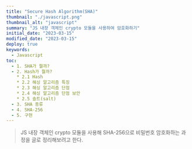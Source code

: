 ```yaml
---
title: "Secure Hash Algorithm(SHA)"
thumbnail: "./javascript.png"
thumbnail_alt: "javascript"
summary: "JS 내장 객체인 crypto 모듈을 사용하여 암호화하기"
initial_date: "2023-03-15"
modified_date: "2023-03-15"
deploy: true
keywords:
  - Javascript
toc:
  - 1. SHA가 뭘까?
  - 2. Hash가 뭘까?
    * 2.1 Hash
    * 2.2 해싱 알고리즘 특징
    * 2.3 해싱 알고리즘 단점
    * 2.4 해싱 알고리즘 단점 보안
    * 2.5 솔트(salt)
  - 3. SHA 종류
  - 4. SHA-256
  - 5. 구현
---
```




<Blockquote>
  JS 내장 객체인 crypto 모듈을 사용해 SHA-256으로 비밀번호 암호화하는 과정을 글로 정리해보려고 한다.
</Blockquote>

<Title id="1" title="1. SHA가 뭘까?" />

- 사람은 누구나 지문을 가지고 있고 각자의 지문은 서로 다르다. 같은 지문을 가질 사람의 확률은 약 6천만분의 1이라고 한다.
- 디지털 문서에도 사람과 같은 지문이 존재하는데 그 지문들 중 하나가 SHA-256 해시값이다.

- SHA는 Secure Hash Algorithm의 약자로 직역하면 안전한 해시 알고리즘이다.

  <Image src={sha2561} width="50%" />

- 그렇다면 해시(Hash)는 뭘까?

<Title id="2" title="2. 해시(Hash)가 뭘까?" />

<Subtitle id="2.1" title="2.1 해시(Hash)" />

- 어떤 알고리즘에 의해 원본 데이터를 매핑시켜 완전히 다른 암호화된 데이터로 변환시키는 것을 의미한다. 
  (그림 참고 https://st-lab.tistory.com/100)
- 이 변환을 해시라고 하고, 해시에 의해 암호화된 데이터를 다이제스트(digest)라고 한다.
- 예를 들어) 비밀번호 123456을 SHA-256을 통해 해시 값을 생성하면 8d969eef6ecad3c29a3a629280e686cf0c3f5d5a86aff3ca12020c923adc6c92 라는 해시값이 생성된다.
  

<Subtitle id="2.2" title="2.2 해싱 알고리즘 특징" />

- 단방향(One-Way)
  - 단방향 해시 함수는 다이제스트를 복호화, 즉 원본 데이터를 구할 수는 없다.
- 결정적(Deterministic)
  - 동일한 문자열을 해싱 알고리즘에 적용하면 동일한 결과값을 얻는다. => 해싱 알고리즘의 단점
- 빠른 연산(Fast Computation) => 해싱 알고리즘의 장단점
- 쇄도 효과(The Avalanche Effect)
- 충돌 저항성(Must withstand collisions)

<Subtitle id="2.3" title="2.3 해싱 알고리즘 단점" />

- 해싱 알고리즘의 특징 중 하나인 "동일한 문자열은 동일한 결과값을 갖는다" 라는 문장은 치명적인 단점을 가지고 있다.
- <Link link="https://crackstation.net/" target="_blank">CrackStation</Link> 이라는 사이트에 접속해 아까 생성된 해시값을 넣어보자.
- 해싱 알고리즘의 종류와 다이제스트 값을 바로 알아낼 수 있다.
- 이처럼 해싱 알고리즘을 통해 암호화 한다고 해도 동일한 결과값을 얻는다는 특징 때문에 문제가 발생한다.



- 또한, 해시 알고리즘의 다른 특징 중 하나인 "빠른 연산"이 단점이 될 수 있다.  
- 해시 알고리즘을 사용하면 다이제스트를 금방 얻을 수 있다. 바로 이 점을 이용해서 해커도 똑같이 빠르게 값을 얻을 수 있다. 
- 즉, 해커는 무작위의 데이터들을 계속 대입해보면서 얻은 다이제스트와 해킹할 대상의 다이제스트를 계속 비교를 해보는 방법이 존재한다. 
- 이를 부르트 포스 공격(Brute Force Attack)이라고 한다.


<Subtitle id="2.4" title="2.4 해싱 알고리즘 단점 보안" />

- 해싱 알고리즘의 단점을 보안하는 방법은 크게 두 가지가 있다.
- 첫 번째는 해싱 알고리즘을 여러 번 실행하는 키-스트레칭(key-stretching) 방법이고 두 번째는 솔트(salt)를 사용하는 방법이다.
- 키-스트레칭 기법을 예로 들면, 123456의 해시 값인 8d969eef6ecad3c29a3a629280e686cf0c3f5d5a86aff3ca12020c923adc6c92를 한번 더 SHA-256을 통해 해시 값을 재생성 하는 것이다.
- 결과 값은 49dc52e6bf2abe5ef6e2bb5b0f1ee2d765b922ae6cc8b95d39dc06c21c848f8c 이다.
- 이 결과값을 다시 CrackStation에서 확인해보면 Not Found가 뜬다.

- 설령 소스파일을 통해 몇 번 반복했는지 알아냈다 하더라도 최종 다이제스트를 얻기 위해 소모되는 시간이 커지므로 해커 입장에서는 곤란해 질 수 있다.


<Subtitle id="2.5" title="2.5 솔트(salt)" />

- 하지만, 위의 방법만으로는 완벽하게 보안을 장담할 수 없다. 극히 낮은 확률로 각 횟수별 다이제스트가 Rainbow table에 있을 확률이 있기 때문이다.
- 이를 방지하기 위해 나온 새로운 방법을 솔트(salt)라고 한다.
- 솔트란, 해시 알고리즘을 돌리기 전에 원문에 임의의 문자열을 덧붙이는 것을 말한다.

- 이렇게 하면 설령 다이제스트를 알아낸다 하더라도 비밀번호를 알아내기 더욱 어려워진다. 그리고 사용자마다 다른 솔트를 사용한다면 설령 같은 비밀번호더라도 다이제스트의 값은 다르다.
- 이는 결국 한 명의 패스워드가 유출되더라도 같은 비밀번호를 사용하는 다른 사용자는 비교적 안전하다는 의미기도 하다.

- 예를 들어, 사용자 1과 사용자 2는 test123 이라는 비밀번호를 사용한다고 가정해보자.
- 하지만 사용자1은 솔트 값이 abcdefghijk1234 이고, 사용자2는 kjihgfedcba4123 이다.
- 즉, 사용자1은 test123abcdefghijk1234, 사용자2는 test123kjihgfedcba4123이다. 따라서, 같은 비밀번호를 사용하더라도 다른 해시 값을 얻을 수 있다.
- 또한, 해커가 test123의 다이제스트를 알고 있다하더라고 솔트때문에 레인보우 테이블에 없을 가능성이 매우 높다.
- 물론, 솔트 문자열이 간단하거나 짧으면 의미 없어지기 때문에 적어도 32비트 이상의 문자열을 사용하여야 한다.


- 정리하자면, 솔트의 가장 큰 목적은 해당 솔트의 레인보우 테이블 새로 생성하여 만들기 위해서는 엄청나게 큰 데이터를 필요로 하기 때문에 자연스럽게 레인보우 테이블 생성을 방지하는 역할을 해주기도 한다.


<Title id="3" title="3. SHA 종류" />

- SHA는 미국 국가안보국(NSA)이 1993년에 처음으로 설계했고 이는 미국 국가 표준으로 지정되었다. 
- 최초의 함수는 SHA-0라고 불리고 2년 후 SHA-1이 발표됩니다. (참고로 SHA-1 이전에는 MD5가 많이 사용됨) 
- 그리고 이후에 SHA-224, SHA-256, SHA-384, SHA-512가 더 발표 되는데 이 네개를 통칭해 SHA-2라고 부르기도 합니다. 
- 그리고 2012년에 Keccak이라고 부르는 알고리즘이 SHA-3로 선정됩니다. SHA-3는 SHA-2와 해시 길이가 동일하지만 내부적으로는 완전히 다르다.

<Title id="4" title="4. SHA-256" />

- SHA-256은 256비트로 구성되어 64자리 문자열을 반환한다.
- 참고로, SHA-256 이전에 주로 사용했던 MD5는 32자리 문자열을 반환한다는 점과 비교했을 때 해시 값이 2배나 길다는 특징을 가진다.
- 단순히 산술적으로 계산했을 때 256비트는 2의 256 제곱만큼 경우의 수를 만들 수 있고 이는 개인용 컴퓨터로 무차별 대입(Brute-Forcing)을 수행해 해시 충돌 사례를 찾으려고 할 때 무수히 많은 시간이 소요될 정도로 큰 숫자이므로 충돌로부터 비교적 안전하다고 볼 수 있다.

<Title id="5" title="5. 구현" />

<Subtitle id="5.1" title="5.1 솔트(Salt) 생성" />

- 

<Source 
  lists={[
    ["MDN - toFixed()", "https://developer.mozilla.org/ko/docs/Web/JavaScript/Reference/Global_Objects/Number/toFixed"],
    ["MDN - Math.round()", "https://developer.mozilla.org/ko/docs/Web/JavaScript/Reference/Global_Objects/Math/round"]
  ]} 
/>